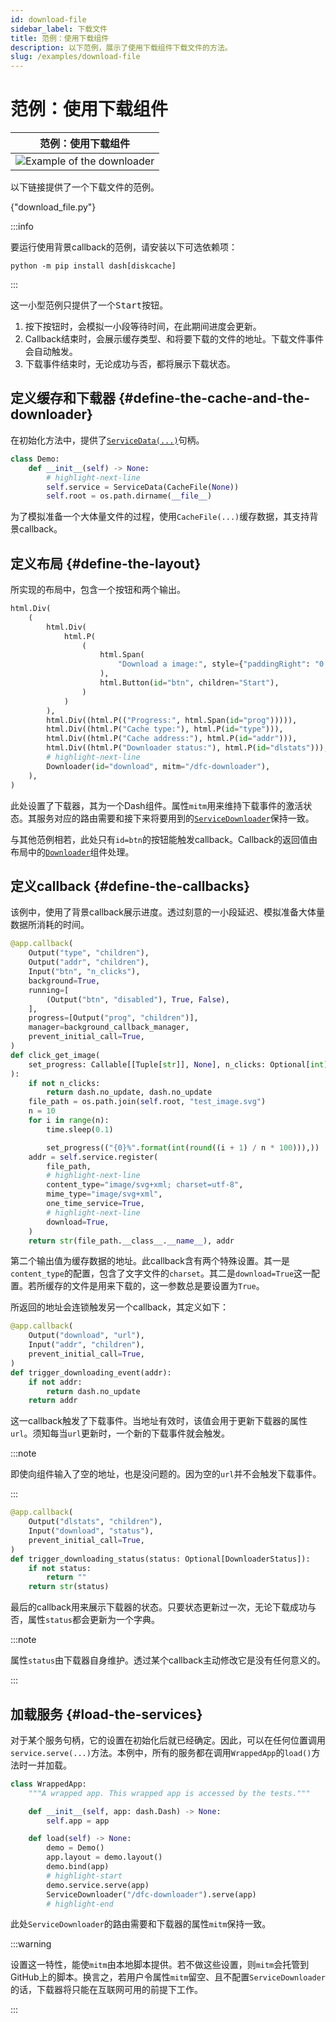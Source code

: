 ```yaml
---
id: download-file
sidebar_label: 下载文件
title: 范例：使用下载组件
description: 以下范例，展示了使用下载组件下载文件的方法。
slug: /examples/download-file
---
```




# 范例：使用下载组件

<div className="float-right indark-inv">

|                           范例：使用下载组件                           |
| :--------------------------------------------------------------------: |
| ![Example of the downloader](/img/examples/example-download-file.webp) |

</div>

以下链接提供了一个下载文件的范例。

<p>
  <DarkButton to={demoURL("download_file.py")} icon={mdiLanguagePython}>
    {"download_file.py"}
  </DarkButton>
</p>

<div className="d-flow-root">

:::info

要运行使用背景callback的范例，请安装以下可选依赖项：

```shell
python -m pip install dash[diskcache]
```

:::

</div>

这一小型范例只提供了一个<kbd>Start</kbd>按钮。

1. 按下按钮时，会模拟一小段等待时间，在此期间进度会更新。
2. Callback结束时，会展示缓存类型、和将要下载的文件的地址。下载文件事件会自动触发。
3. 下载事件结束时，无论成功与否，都将展示下载状态。

## 定义缓存和下载器 {#define-the-cache-and-the-downloader}

在初始化方法中，提供了[`ServiceData(...)`](../../apis/services/data/ServiceData.mdx)句柄。

```python showLineNumbers
class Demo:
    def __init__(self) -> None:
        # highlight-next-line
        self.service = ServiceData(CacheFile(None))
        self.root = os.path.dirname(__file__)
```

为了模拟准备一个大体量文件的过程，使用`CacheFile(...)`缓存数据，其支持背景callback。

## 定义布局 {#define-the-layout}

所实现的布局中，包含一个按钮和两个输出。

```python showLineNumbers
html.Div(
    (
        html.Div(
            html.P(
                (
                    html.Span(
                        "Download a image:", style={"paddingRight": "0.5rem"}
                    ),
                    html.Button(id="btn", children="Start"),
                )
            )
        ),
        html.Div((html.P(("Progress:", html.Span(id="prog"))))),
        html.Div((html.P("Cache type:"), html.P(id="type"))),
        html.Div((html.P("Cache address:"), html.P(id="addr"))),
        html.Div((html.P("Downloader status:"), html.P(id="dlstats"))),
        # highlight-next-line
        Downloader(id="download", mitm="/dfc-downloader"),
    ),
)
```

此处设置了下载器，其为一个Dash组件。属性`mitm`用来维持下载事件的激活状态。其服务对应的路由需要和接下来将要用到的[`ServiceDownloader`](../../apis/services/downloader/ServiceDownloader.mdx)保持一致。

与其他范例相若，此处只有`id=btn`的按钮能触发callback。Callback的返回值由布局中的[`Downloader`](../../apis/components/Downloader.mdx)组件处理。

## 定义callback {#define-the-callbacks}

该例中，使用了背景callback展示进度。透过刻意的一小段延迟、模拟准备大体量数据所消耗的时间。

```python showLineNumbers
@app.callback(
    Output("type", "children"),
    Output("addr", "children"),
    Input("btn", "n_clicks"),
    background=True,
    running=[
        (Output("btn", "disabled"), True, False),
    ],
    progress=[Output("prog", "children")],
    manager=background_callback_manager,
    prevent_initial_call=True,
)
def click_get_image(
    set_progress: Callable[[Tuple[str]], None], n_clicks: Optional[int]
):
    if not n_clicks:
        return dash.no_update, dash.no_update
    file_path = os.path.join(self.root, "test_image.svg")
    n = 10
    for i in range(n):
        time.sleep(0.1)

        set_progress(("{0}%".format(int(round((i + 1) / n * 100))),))
    addr = self.service.register(
        file_path,
        # highlight-next-line
        content_type="image/svg+xml; charset=utf-8",
        mime_type="image/svg+xml",
        one_time_service=True,
        # highlight-next-line
        download=True,
    )
    return str(file_path.__class__.__name__), addr
```

第二个输出值为缓存数据的地址。此callback含有两个特殊设置。其一是`content_type`的配置，包含了文字文件的`charset`。其二是`download=True`这一配置。若所缓存的文件是用来下载的，这一参数总是要设置为`True`。

所返回的地址会连锁触发另一个callback，其定义如下：

```python showLineNumbers
@app.callback(
    Output("download", "url"),
    Input("addr", "children"),
    prevent_initial_call=True,
)
def trigger_downloading_event(addr):
    if not addr:
        return dash.no_update
    return addr
```

这一callback触发了下载事件。当地址有效时，该值会用于更新下载器的属性`url`。须知每当`url`更新时，一个新的下载事件就会触发。

:::note

即使向组件输入了空的地址，也是没问题的。因为空的`url`并不会触发下载事件。

:::

```python showLineNumbers
@app.callback(
    Output("dlstats", "children"),
    Input("download", "status"),
    prevent_initial_call=True,
)
def trigger_downloading_status(status: Optional[DownloaderStatus]):
    if not status:
        return ""
    return str(status)
```

最后的callback用来展示下载器的状态。只要状态更新过一次，无论下载成功与否，属性`status`都会更新为一个字典。

:::note

属性`status`由下载器自身维护。透过某个callback主动修改它是没有任何意义的。

:::

## 加载服务 {#load-the-services}

对于某个服务句柄，它的设置在初始化后就已经确定。因此，可以在任何位置调用`service.serve(...)`方法。本例中，所有的服务都在调用`WrappedApp`的`load()`方法时一并加载。

```python showLineNumbers
class WrappedApp:
    """A wrapped app. This wrapped app is accessed by the tests."""

    def __init__(self, app: dash.Dash) -> None:
        self.app = app

    def load(self) -> None:
        demo = Demo()
        app.layout = demo.layout()
        demo.bind(app)
        # highlight-start
        demo.service.serve(app)
        ServiceDownloader("/dfc-downloader").serve(app)
        # highlight-end
```

此处`ServiceDownloader`的路由需要和下载器的属性`mitm`保持一致。

:::warning

设置这一特性，能使`mitm`由本地脚本提供。若不做这些设置，则`mitm`会托管到GitHub上的脚本。换言之，若用户令属性`mitm`留空、且不配置`ServiceDownloader`的话，下载器将只能在互联网可用的前提下工作。

:::
